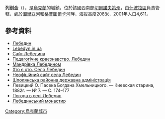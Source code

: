 {{coord|48|57|51|N|31|31|21|E|scale:30000_region:UA|display=title}}

'''列別金'''（{{lang-uk|Лебедин}}），是[[烏克蘭|烏克蘭]]的城鎮，位於該國西南部[[切爾諾夫策州|切爾諾夫策州]]，由[[什波拉區|什波拉區]]負責管轄，處於[[圖里亞河_(大維西河支流)|圖里亞河]]和[[格普圖爾卡河|格普圖爾卡河]]畔，海拔高度208米，2001年人口4,611。

==參考資料==
*[http://gska2.rada.gov.ua/pls/z7502/A005?rdat1=26.07.2009&rf7571=38738 Лебедин]{{dead link|date=2017年11月 |bot=InternetArchiveBot |fix-attempted=yes }}
*[https://web.archive.org/web/20141218190207/http://lebedyn.in.ua/ Lebedyn.in.ua]
* [https://web.archive.org/web/20141218190207/http://lebedyn.in.ua/ Сайт Лебедина]
* [http://kraeznavstvo.at.ua/index/lebedin/0-36 Педагогічне краєзнавство. Лебедин] {{Wayback|url=http://kraeznavstvo.at.ua/index/lebedin/0-36 |date=20190314032252 }}
* [http://travelua.com.ua/cherkashhina/shpolyanskij/lebedin.html Мандрівка Лебедином] {{Wayback|url=http://travelua.com.ua/cherkashhina/shpolyanskij/lebedin.html |date=20200929071833 }}
* [https://web.archive.org/web/20100115235419/http://who-is-who.com.ua/bookmaket/mischerkasy2009/21/567.html Хто є хто. Село Лебедин]
* [http://1ua.com.ua/rinfc.php?obl=24&ray=1&City=%CB%E5%E1%E5%E4%E8%ED  Неофіційний сайт села Лебедин ] {{Wayback|url=http://1ua.com.ua/rinfc.php?obl=24&ray=1&City=%CB%E5%E1%E5%E4%E8%ED |date=20160304192118 }}
* [https://web.archive.org/web/20110401194503/http://shpola.gov.ua/pamyatki-architekturi.html Шполянська районна державна адміністрація]
* Левицкий О. Пасека Богдана Хмельницкого. — Киевская старина, 1882г. — № 7. — С. 174–177
* [http://weather.in.ua/ua/cherkasskaja/13088 Погода в селі Лебедин] {{Wayback|url=http://weather.in.ua/ua/cherkasskaja/13088 |date=20180423102036 }}
* [https://web.archive.org/web/20090908201622/http://ukrainainkognita.org.ua/Ukr/Istoryko-kultur/Lebedyn/lebedyn.htm Лебединський монастир]

{{Ukraine-geo-stub}}
[[Category:烏克蘭城市|Category:烏克蘭城市]]